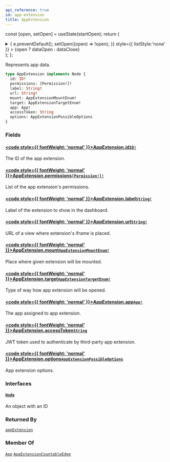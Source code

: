 ```yaml
---
api_reference: true
id: app-extension
title: AppExtension
---
```






const [open, setOpen] = useState(startOpen);
return (
<details {...(open ? { open: true } : {})} className="details" style={{ border:'none', boxShadow:'none', background:'var(--ifm-background-color)' }}>
<summary
onClick={(e) => {
e.preventDefault();
setOpen((open) => !open);
}}
style={{ listStyle:'none' }} >
{open ? dataOpen : dataClose}
</summary>
{open && children}
</details>
);
};

Represents app data.

```graphql
type AppExtension implements Node {
  id: ID!
  permissions: [Permission!]!
  label: String!
  url: String!
  mount: AppExtensionMountEnum!
  target: AppExtensionTargetEnum!
  app: App!
  accessToken: String
  options: AppExtensionPossibleOptions
}
```

### Fields

#### [<code style={{ fontWeight: 'normal' }}>AppExtension.<b>id</b></code>](#)<Bullet />[`ID!`](../../../api-reference/miscellaneous/scalars/id.mdx) <Badge class="badge badge--secondary" text="non-null"/> <Badge class="badge badge--secondary" text="scalar"/> <Badge class="badge badge--secondary" text="miscellaneous"/>

The ID of the app extension.

#### [<code style={{ fontWeight: 'normal' }}>AppExtension.<b>permissions</b></code>](#)<Bullet />[`[Permission!]!`](../../../api-reference/authentication/objects/permission.mdx) <Badge class="badge badge--secondary" text="non-null"/> <Badge class="badge badge--secondary" text="object"/> <Badge class="badge badge--secondary" text="authentication"/>

List of the app extension's permissions.

#### [<code style={{ fontWeight: 'normal' }}>AppExtension.<b>label</b></code>](#)<Bullet />[`String!`](../../../api-reference/miscellaneous/scalars/string.mdx) <Badge class="badge badge--secondary" text="non-null"/> <Badge class="badge badge--secondary" text="scalar"/> <Badge class="badge badge--secondary" text="miscellaneous"/>

Label of the extension to show in the dashboard.

#### [<code style={{ fontWeight: 'normal' }}>AppExtension.<b>url</b></code>](#)<Bullet />[`String!`](../../../api-reference/miscellaneous/scalars/string.mdx) <Badge class="badge badge--secondary" text="non-null"/> <Badge class="badge badge--secondary" text="scalar"/> <Badge class="badge badge--secondary" text="miscellaneous"/>

URL of a view where extension's iframe is placed.

#### [<code style={{ fontWeight: 'normal' }}>AppExtension.<b>mount</b></code>](#)<Bullet />[`AppExtensionMountEnum!`](../../../api-reference/apps/enums/app-extension-mount-enum.mdx) <Badge class="badge badge--secondary" text="non-null"/> <Badge class="badge badge--secondary" text="enum"/> <Badge class="badge badge--secondary" text="apps"/>

Place where given extension will be mounted.

#### [<code style={{ fontWeight: 'normal' }}>AppExtension.<b>target</b></code>](#)<Bullet />[`AppExtensionTargetEnum!`](../../../api-reference/apps/enums/app-extension-target-enum.mdx) <Badge class="badge badge--secondary" text="non-null"/> <Badge class="badge badge--secondary" text="enum"/> <Badge class="badge badge--secondary" text="apps"/>

Type of way how app extension will be opened.

#### [<code style={{ fontWeight: 'normal' }}>AppExtension.<b>app</b></code>](#)<Bullet />[`App!`](../../../api-reference/apps/objects/app.mdx) <Badge class="badge badge--secondary" text="non-null"/> <Badge class="badge badge--secondary" text="object"/> <Badge class="badge badge--secondary" text="apps"/>

The app assigned to app extension.

#### [<code style={{ fontWeight: 'normal' }}>AppExtension.<b>accessToken</b></code>](#)<Bullet />[`String`](../../../api-reference/miscellaneous/scalars/string.mdx) <Badge class="badge badge--secondary" text="scalar"/> <Badge class="badge badge--secondary" text="miscellaneous"/>

JWT token used to authenticate by third-party app extension.

#### [<code style={{ fontWeight: 'normal' }}>AppExtension.<b>options</b></code>](#)<Bullet />[`AppExtensionPossibleOptions`](../../../api-reference/miscellaneous/unions/app-extension-possible-options.mdx) <Badge class="badge badge--secondary" text="union"/> <Badge class="badge badge--secondary" text="miscellaneous"/>

App extension options.


<Badge text="Added in Saleor 3.22" class="badge badge--secondary margin-bottom--sm" />


### Interfaces

#### [`Node`](../../../api-reference/miscellaneous/interfaces/node.mdx) <Badge class="badge badge--secondary" text="interface"/> <Badge class="badge badge--secondary" text="miscellaneous"/>

An object with an ID

### Returned By

[`appExtension`](../../../api-reference/apps/queries/app-extension.mdx) <Badge class="badge badge--secondary" text="query"/>

### Member Of

[`App`](../../../api-reference/apps/objects/app.mdx) <Badge class="badge badge--secondary" text="object"/><Bullet />[`AppExtensionCountableEdge`](../../../api-reference/apps/objects/app-extension-countable-edge.mdx) <Badge class="badge badge--secondary" text="object"/>
